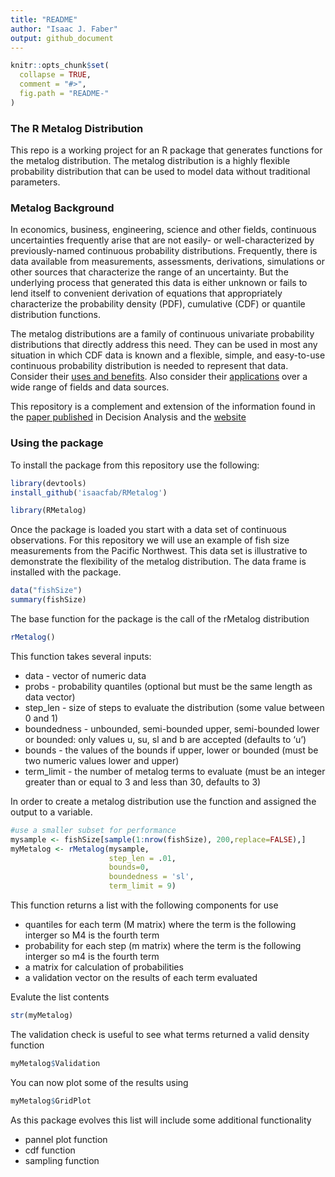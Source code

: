 ```yaml
---
title: "README"
author: "Isaac J. Faber"
output: github_document
---
```


<!-- README.md is generated from README.Rmd. Please edit that file -->

```r
knitr::opts_chunk$set(
  collapse = TRUE,
  comment = "#>",
  fig.path = "README-"
)
```

### The R Metalog Distribution

This repo is a working project for an R package that generates functions for the metalog distribution.  The metalog distribution is a highly flexible probability distribution that can be used to model data without traditional parameters.

### Metalog Background

In economics, business, engineering, science and other fields, continuous uncertainties frequently arise that are not easily- or well-characterized by previously-named continuous probability distributions. Frequently, there is data available from measurements, assessments, derivations, simulations or other sources that characterize the range of an uncertainty. But the underlying process that generated this data is either unknown or fails to lend itself to convenient derivation of equations that appropriately characterize the probability density (PDF), cumulative (CDF) or quantile distribution functions.

The metalog distributions are a family of continuous univariate probability distributions that directly address this need. They can be used in most any situation in which CDF data is known and a flexible, simple, and easy-to-use continuous probability distribution is needed to represent that data. Consider their [uses and benefits](http://www.metalogdistributions.com/usesbenefits.html).  Also consider their [applications](http://www.metalogdistributions.com/applicationsdata.html) over a wide range of fields and data sources.

This repository is a complement and extension of the information found in the [paper published](http://pubsonline.informs.org/doi/abs/10.1287/deca.2016.0338) in Decision Analysis and the [website](http://www.metalogdistributions.com/)

### Using the package

To install the package from this repository use the following:

```r
library(devtools)
install_github('isaacfab/RMetalog')
```
```r
library(RMetalog)
```

Once the package is loaded you start with a data set of continuous observations.  For this repository we will use an example of fish size measurements from the Pacific Northwest.  This data set is illustrative to demonstrate the flexibility of the metalog distribution.  The data frame is installed with the package.

```r
data("fishSize")
summary(fishSize)
```

The base function for the package is the call of the rMetalog distribution

```r
rMetalog()
```

This function takes several inputs:

* data - vector of numeric data 
* probs - probability quantiles (optional but must be the same length as data vector)
* step_len - size of steps to evaluate the distribution (some value between 0 and 1)
* boundedness - unbounded, semi-bounded upper, semi-bounded lower or bounded: only values u, su, sl and b are accepted (defaults to 'u')
* bounds - the values of the bounds if upper, lower or bounded (must be two numeric values lower and upper)
* term_limit - the number of metalog terms to evaluate (must be an integer greater than or equal to 3 and less than 30, defaults to 3)  

In order to create a metalog distribution use the function and assigned the output to a variable.



```r
#use a smaller subset for performance
mysample <- fishSize[sample(1:nrow(fishSize), 200,replace=FALSE),]
myMetalog <- rMetalog(mysample,
                      step_len = .01,
                      bounds=0,
                      boundedness = 'sl',
                      term_limit = 9)
```

This function returns a list with the following components for use

* quantiles for each term (M matrix) where the term is the following interger so M4 is the fourth term
* probability for each step (m matrix) where the term is the following interger so m4 is the fourth term
* a matrix for calculation of probabilities
* a validation vector on the results of each term evaluated

Evalute the list contents  

```r
str(myMetalog)
```
  
The validation check is useful to see what terms returned a valid density function  

```r
myMetalog$Validation
```

You can now plot some of the results using  

```r
myMetalog$GridPlot
```

As this package evolves this list will include some additional functionality

* pannel plot function
* cdf function
* sampling function


